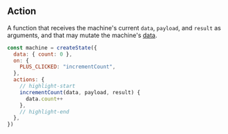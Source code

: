 ## Action

A function that receives the machine's current `data`, `payload`, and `result` as arguments, and that may mutate the machine's [data](#data).

```jsx
const machine = createState({
  data: { count: 0 },
  on: {
    PLUS_CLICKED: "incrementCount",
  },
  actions: {
    // highlight-start
    incrementCount(data, payload, result) {
      data.count++
    },
    // highlight-end
  },
})
```
